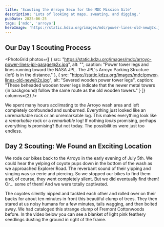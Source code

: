 ```yaml
---
title: 'Scouting the Arroyo Seco for the MDC Mission Site'
description: 'Lots of looking at maps, sweating, and digging.'
pubDate: 2025-06-25
tags: ['mdc', 'arroyo']
heroImage: 'https://static.kdzu.org/images/mdc/power-lines-old-new@2x.jpg'
---
```



## Our Day 1 Scouting Process

<PhotoGrid 
  photos={[
    { 
      src: "https://static.kdzu.org/images/mdc/arroyo-power-lines-jpl-garage@2x.jpg", 
      alt: "",
      caption: "Power tower legs and lines running toward the NASA JPL. The JPL's Arroyo Parking Structure (left) is in the distance."
    },
    { 
      src: "https://static.kdzu.org/images/mdc/power-lines-old-new@2x.jpg", 
      alt: "Severed wooden power tower legs",
      caption: "These beheaded wooden tower legs indicate that the newer metal towers (in background) follow the same route as the old wooden towers."
    }
  ]}
  columns={2}
/>

We spent many hours acclimating to the Arroyo wash area and left completely confounded and sunburned. Everything 
just looked like an unremarkable rock or an unremarkable log. This makes everything look like a <em>remarkable</em> rock
or a <em>remarkable</em> log! If nothing <em>looks</em> promising, perhaps everything <em>is</em> promising? But not today. 
The possibilities were just too endless.

## Day 2 Scouting: We Found an Exciting Location

We rode our bikes back to the Arroyo in the early evening of July 5th. We could hear the yelping of coyote pups down 
in the bottom of the wash as we approached Explorer Road. The reverbant sound of their yipping and singing was so eerie
and piercing. So we stopped our bikes to find them and, of course, they went completely silent. But we did 
eventually find them! Or... some of them! And we were totally captivated. 

<VimeoVideo videoId="1099158270" />

The coyotes silently nipped and tackled each other and rolled over on their backs for about ten minutes in front this 
beautiful clump of trees. They then stared at us noisy humans for a few minutes, tails wagging, and then bolted away. 
We had cataloged this strange clump of Fremont Cottonwoods before. In the video below you can see a blanket of light 
pink feathery seedlings dusting the ground in right of the frame.


<PhotoWithCaption 
  src="https://static.kdzu.org/images/mdc/mdc-site-candidate@2x.jpg" 
  alt="Completed project" 
  caption="We paced out our steps from the power lines and then did it about twenty more times. This looks like the 
            most likely spot for digging. Notice the small entryway-style row of rocks at the far center left of the 
            photo."
/> 